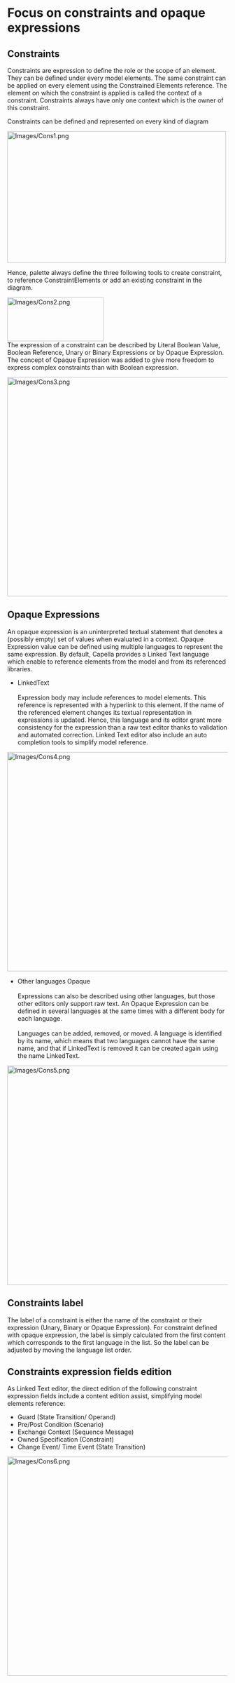             
= Focus on constraints and opaque expressions =
 
== Constraints ==

Constraints are expression to define the role or the scope of an element. They can be defined under every model elements. The same constraint can be applied on every element using the Constrained Elements reference. The element on which the constraint is applied is called the context of a constraint. Constraints always have only one context which is the owner of this constraint.

Constraints can be defined and represented on every kind of diagram

[[Image:Images/Cons1.png|500x300px]]<br>


Hence, palette always define the three following tools to create constraint, to reference ConstraintElements or add an existing constraint in the diagram.

[[Image:Images/Cons2.png|220x100px]]<br>

The expression of a constraint can be described by Literal Boolean Value, Boolean Reference, Unary or Binary Expressions or by Opaque Expression. The concept of Opaque Expression was added to give more freedom to express complex constraints than with Boolean expression.

[[Image:Images/Cons3.png|600x500px]]<br>

== Opaque Expressions ==

An opaque expression is an uninterpreted textual statement that denotes a (possibly empty) set of values when evaluated in a context. Opaque Expression value can be defined using multiple languages to represent the same expression. By default, Capella provides a Linked Text language which enable to reference elements from the model and from its referenced libraries.


* LinkedText <br> <br> Expression body may include references to model elements. This reference is represented with a hyperlink to this element. If the name of the referenced element changes its textual representation in expressions is updated. Hence, this language and its editor grant more consistency for the expression than a raw text editor thanks to validation and automated correction. Linked Text editor also include an auto completion tools to simplify model reference. 

[[Image:Images/Cons4.png|600x500px]]<br>


* Other languages Opaque <br><br> Expressions can also be described using other languages, but those other editors only support raw text. An Opaque Expression can be defined in several languages at the same times with a different body for each language.<br><br>Languages can be added, removed, or moved. A language is identified by its name, which means that two languages cannot have the same name, and that if LinkedText is removed it can be created again using the name LinkedText.

[[Image:Images/Cons5.png|600x500px]]<br>

== Constraints label ==

The label of a constraint is either the name of the constraint or their expression (Unary, Binary or Opaque Expression). For constraint defined with opaque expression, the label is simply calculated from the first content which corresponds to the first language in the list. So the label can be adjusted by moving the language list order.

== Constraints expression fields edition ==
As Linked Text editor, the direct edition of the following constraint expression fields include a content edition assist, simplifying model elements reference:

* Guard (State Transition/ Operand)
* Pre/Post Condition (Scenario)
* Exchange Context (Sequence Message)
* Owned Specification (Constraint)
* Change Event/ Time Event (State Transition)

[[Image:Images/Cons6.png|600x500px]]<br>